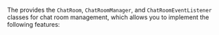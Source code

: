 <PlatformWrapper platform="react-native">

The <Vg k="CHAT_SDK"/> provides the `ChatRoom`, `ChatRoomManager`, and `ChatRoomEventListener` classes for chat room management, which allows you to implement the following features:

</PlatformWrapper>